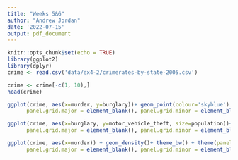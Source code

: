 ---
title: "Weeks 5&6"
author: "Andrew Jordan"
date: '2022-07-15'
output: pdf_document
---

```{r setup, include=FALSE}
knitr::opts_chunk$set(echo = TRUE)
library(ggplot2)
library(dplyr)
crime <- read.csv('data/ex4-2/crimerates-by-state-2005.csv')
```

```{r}
crime <- crime[-c(1, 10),]
head(crime)
```

```{r}
ggplot(crime, aes(x=murder, y=burglary))+ geom_point(colour='skyblue') + theme_bw() + theme(panel.border = element_blank(), 
      panel.grid.major = element_blank(), panel.grid.minor = element_blank(), axis.line = element_line(colour = "black")) + xlab("Murders per 100,000") + ylab("Burglaries per 100,000") + ggtitle("Murders v. Burglaries in the U.S., by state") + geom_text(label=crime$state, size=3, hjust=-.1)
```

```{r}
ggplot(crime, aes(x=burglary, y=motor_vehicle_theft, size=population))+ geom_point(colour='skyblue') + theme_bw() + theme(panel.border = element_blank(), 
      panel.grid.major = element_blank(), panel.grid.minor = element_blank(), axis.line = element_line(colour = "grey")) + xlab("Burglaries per 100,000") + ylab("Stolen Vehicles per 100,000 Population") + ggtitle("Robberies vs. Murders in the U.S.") + geom_text(label=crime$state, size=3, hjust=-.1)
```
```{r}
ggplot(crime, aes(x=murder)) + geom_density()+ theme_bw() + theme(panel.border = element_blank(), 
      panel.grid.major = element_blank(), panel.grid.minor = element_blank(), axis.line = element_line(colour = "grey")) + xlab("Murders") + ylab("Count per 100,000") + ggtitle("Murder per 100,000")
```

